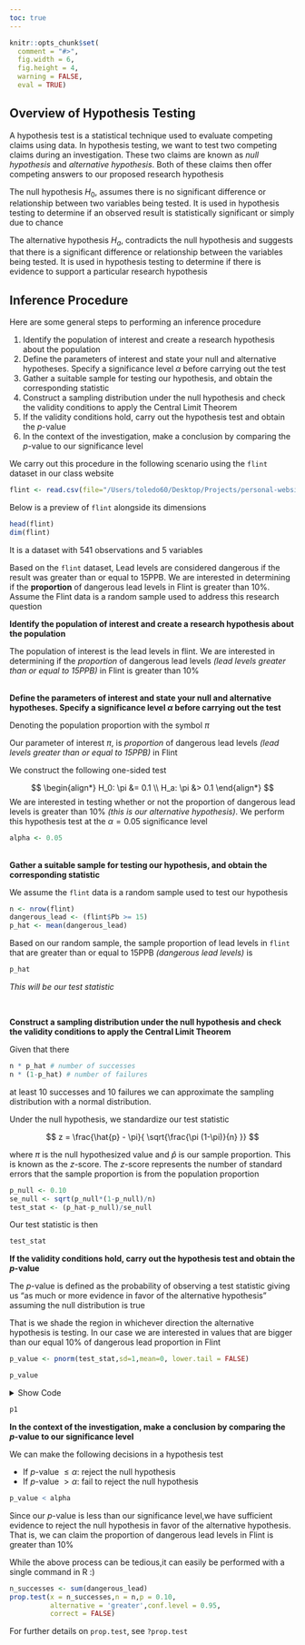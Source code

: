 ```yaml
---
toc: true
---
```


```r
knitr::opts_chunk$set(
  comment = "#>",
  fig.width = 6,
  fig.height = 4,
  warning = FALSE,
  eval = TRUE)
```


## Overview of Hypothesis Testing

A hypothesis test is a statistical technique used to evaluate competing claims using data. In hypothesis testing, we want to test two competing claims during an investigation. These two claims are known as *null hypothesis* and *alternative hypothesis*. Both of these claims then offer competing answers to our proposed research hypothesis

The null hypothesis $H_0$, assumes there is no significant difference or relationship between two variables being tested. It is used in hypothesis testing to determine if an observed result is statistically significant or simply due to chance


The alternative hypothesis $H_a$, contradicts the null hypothesis and suggests that there is a significant difference or relationship between the variables being tested. It is used in hypothesis testing to determine if there is evidence to support a particular research hypothesis

## Inference Procedure 

Here are some general steps to performing an inference procedure

1. Identify the population of interest and create a research hypothesis about the population 
2. Define the parameters of interest and state your null and alternative hypotheses. Specify a significance level $\alpha$ before carrying out the test
3. Gather a suitable sample for testing our hypothesis, and obtain the corresponding statistic
4. Construct a sampling distribution under the null hypothesis and check the validity conditions to apply the Central Limit Theorem
5. If the validity conditions hold, carry out the hypothesis test and obtain the $p$-value
6. In the context of the investigation, make a conclusion by comparing the $p$-value to our significance level

We carry out this procedure in the following scenario using the `flint` dataset in our class website

```r
flint <- read.csv(file="/Users/toledo60/Desktop/Projects/personal-website/data/flint.csv")
```

Below is a preview of `flint` alongside its dimensions
```r
head(flint)
dim(flint)
```

It is a dataset with 541 observations and 5 variables


Based on the `flint` dataset, Lead levels are considered dangerous if the result was greater than or equal to 15PPB. We are interested in determining if the **proportion** of dangerous lead levels in Flint is greater than $10\%$. Assume the Flint data is a random sample used to address this research question


**Identify the population of interest and create a research hypothesis about the population**

The population of interest is the lead levels in flint. We are interested in determining if the *proportion* of dangerous lead levels *(lead levels greater than or equal to 15PPB)* in Flint is greater than $10\%$

<br/>
**Define the parameters of interest and state your null and alternative hypotheses. Specify a significance level $\alpha$ before carrying out the test**

Denoting the population proportion with the symbol $\pi$

Our parameter of interest $\pi$, is *proportion* of dangerous lead levels *(lead levels greater than or equal to 15PPB)* in Flint

We construct the following one-sided test

$$
\begin{align*}
H_0: \pi &= 0.1 \\
H_a: \pi &> 0.1
\end{align*}
$$
We are interested in testing whether or not the proportion of dangerous lead levels is greater than $10\%$ *(this is our alternative hypothesis)*.
We perform this hypothesis test at the $\alpha =0.05$ significance level

```r
alpha <- 0.05
```


<br/>
**Gather a suitable sample for testing our hypothesis, and obtain the corresponding statistic**

We assume the `flint` data is a random sample used to test our hypothesis

```r
n <- nrow(flint)
dangerous_lead <- (flint$Pb >= 15)
p_hat <- mean(dangerous_lead)
```

Based on our random sample, the sample proportion of lead levels in `flint` that are greater than or equal to 15PPB *(dangerous lead levels)* is 

```r
p_hat
```

*This will be our test statistic*


<br/>

**Construct a sampling distribution under the null hypothesis and check the validity conditions to apply the Central Limit Theorem**

Given that there

```r
n * p_hat # number of successes
n * (1-p_hat) # number of failures
```

at least 10 successes and 10 failures we can approximate the sampling distribution with a normal distribution. 

Under the null hypothesis, we standardize our test statistic

$$
z = \frac{\hat{p} - \pi}{ \sqrt{\frac{\pi (1-\pi)}{n}  }}
$$

where $\pi$ is the null hypothesized value and $\hat{p}$ is our sample proportion. This is known as the $z$-score. The $z$-score represents the number of standard errors that the sample proportion is from the population proportion

```r
p_null <- 0.10
se_null <- sqrt(p_null*(1-p_null)/n)
test_stat <- (p_hat-p_null)/se_null
```

Our test statistic is then 

```r
test_stat
```

**If the validity conditions hold, carry out the hypothesis test and obtain the $p$-value**

The $p$-value is defined as the probability of observing a test statistic giving us "as much or more evidence in favor of the alternative hypothesis" assuming the null distribution is true

That is we shade the region in whichever direction the alternative hypothesis is testing. In our case we are interested in values that are bigger than our equal $10\%$ of dangerous lead proportion in Flint

```r
p_value <- pnorm(test_stat,sd=1,mean=0, lower.tail = FALSE)
```

```r
p_value
```


<details>
<summary>Show Code</summary>

This code is not required for your lab, and is only used for teaching demonstration

```r
library(ggplot2)
library(patchwork)
```

```r
theme_set(theme_bw())
theme_replace(panel.grid.minor = element_blank(),
              panel.grid.major = element_blank())
```


```r
x_limits <- c(-4,4)
p1 <- ggplot(data.frame(x = x_limits), aes(x)) +
  stat_function(fun = dnorm,
                geom = "line",
                xlim = x_limits) +
  stat_function(fun = dnorm,
                geom = "area",
                fill = '#cf5d55',
                alpha =0.3,
                xlim = c(test_stat, 4))+
  geom_vline(xintercept = test_stat,linetype=2,color = '#cf5d55')+
  labs(x = '',y= 'Density')+
  annotate("text", x = test_stat+1.1, y = 0.07, 
           label = paste0('p-value = ',round(p_value,2)),
           size=4.5)+
  scale_x_continuous(name = '',limits = x_limits,
                     breaks = -4:4)
```

</details>

```r
p1
```



**In the context of the investigation, make a conclusion by comparing the $p$-value to our significance level**

We can make the following decisions in a hypothesis test

* If $p$-value $\leq \alpha$: reject the null hypothesis 
* If $p$-value $> \alpha$: fail to reject the null hypothesis


```r
p_value < alpha
```


Since our $p$-value is less than our significance level,we have sufficient evidence to reject the null hypothesis in favor of the alternative hypothesis. That is, we can claim the proportion of dangerous lead levels in Flint is greater than $10\%$


While the above process can be tedious,it can easily be performed with a single command in R :)

```r
n_successes <- sum(dangerous_lead)
prop.test(x = n_successes,n = n,p = 0.10,
          alternative = 'greater',conf.level = 0.95,
          correct = FALSE)
```


For further details on `prop.test`, see `?prop.test`


